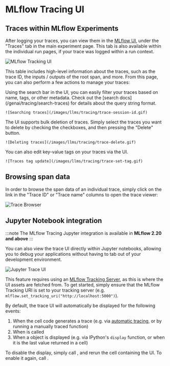 
# MLflow Tracing UI

## Traces within MLflow Experiments

After logging your traces, you can view them in the [MLflow UI](/genai/tracing/observe-with-traces/ui), under the "Traces" tab in the main experiment page. This tab is also available within the individual run pages, if your trace was logged within a run context.

![MLflow Tracking UI](/images/llms/tracing/trace-experiment-ui.png)

This table includes high-level information about the traces, such as the trace ID, the inputs / outputs of the root span, and more. From this page, you can also perform a few actions to manage your traces:

<Tabs>
  <TabItem value="search" label="Search" default>
    Using the search bar in the UI, you can easily filter your traces based on name, tags, or other metadata. Check out the [search docs](/genai/tracing/search-traces) for details about the query string format.

    ![Searching traces](/images/llms/tracing/trace-session-id.gif)

  </TabItem>
  <TabItem value="delete" label="Delete">
    The UI supports bulk deletion of traces. Simply select the traces you want to delete by checking the checkboxes, and then pressing the "Delete" button.

    ![Deleting traces](/images/llms/tracing/trace-delete.gif)

  </TabItem>
  <TabItem value="edit-tags" label="Edit Tags">
    You can also edit key-value tags on your traces via the UI.

    ![Traces tag update](/images/llms/tracing/trace-set-tag.gif)

  </TabItem>
</Tabs>

## Browsing span data

In order to browse the span data of an individual trace, simply click on the link in the "Trace ID" or "Trace name" columns to open the trace viewer:

![Trace Browser](/images/llms/tracing/tracing-top.gif)

## Jupyter Notebook integration

:::note
The MLflow Tracing Jupyter integration is available in **MLflow 2.20 and above**
:::

You can also view the trace UI directly within Jupyter notebooks, allowing
you to debug your applications without having to tab out of your development environment.

![Jupyter Trace UI](/images/llms/tracing/jupyter-trace-ui.png)

This feature requires using an [MLflow Tracking Server](/self-hosting/architecture/tracking-server), as
this is where the UI assets are fetched from. To get started, simply ensure that the MLflow
Tracking URI is set to your tracking server (e.g. `mlflow.set_tracking_uri("http://localhost:5000")`).

By default, the trace UI will automatically be displayed for the following events:

1. When the cell code generates a trace (e.g. via [automatic tracing](/genai/tracing/app-instrumentation/automatic), or by running a manually traced function)
2. When <APILink fn="mlflow.search_traces" /> is called
3. When a <APILink fn="mlflow.entities.Trace" /> object is displayed (e.g. via IPython's `display` function, or when it is the last value returned in a cell)

To disable the display, simply call <APILink fn="mlflow.tracing.disable_notebook_display" />, and rerun the cell
containing the UI. To enable it again, call <APILink fn="mlflow.tracing.enable_notebook_display" />.
